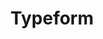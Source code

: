 ---
title: 'Typeform'
description: 'Capture survey responses from Typeform as customer insights'
---